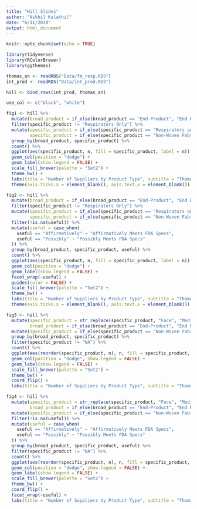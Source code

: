 ```yaml
---
title: "Hill Slides"
author: "Nikhil Kalathil"
date: "6/11/2020"
output: html_document
---
```


```r
knitr::opts_chunk$set(echo = TRUE)
```
```r
library(tidyverse)
library(RColorBrewer)
library(ggthemes)
```

```r
thomas_an <- readRDS("Data/fm_resp.RDS")
int_prod <- readRDS("Data/int_prod.RDS")
```


```r
hill <- bind_rows(int_prod, thomas_an)
```

```r
use_col <- c("black", "white")
```

```r
fig1 <- hill %>% 
  mutate(broad_product = if_else(broad_product == "End-Product", "End Product", broad_product)) %>% 
  filter(specific_product != "Respirators Only") %>% 
  mutate(specific_product = if_else(specific_product == "Respirators and Face Masks" | specific_product == "Face Masks Only", "Medical Masks", specific_product), 
         specific_product = if_else(specific_product == "Non-Woven Fabric", "Meltblown/Spunbonded Fabric", specific_product)) %>% 
  group_by(broad_product, specific_product) %>% 
  count() %>% 
  ggplot(aes(specific_product, n, fill = specific_product, label = n)) +
  geom_col(position = "dodge") + 
  geom_label(show.legend = FALSE) +
  scale_fill_brewer(palette = "Set2") +
  theme_bw() + 
  labs(title = "Number of Suppliers by Product Type", subtitle = "Thomasnet 5/29/20", y = "", x = "", fill = "Specific Product") + 
  theme(axis.ticks.x = element_blank(), axis.text.x = element_blank())
```


```r
fig2 <- hill %>% 
  mutate(broad_product = if_else(broad_product == "End-Product", "End Product", broad_product)) %>% 
  filter(specific_product != "Respirators Only") %>% 
  mutate(specific_product = if_else(specific_product == "Respirators and Face Masks" | specific_product == "Face Masks Only", "Medical Masks", specific_product), 
         specific_product = if_else(specific_product == "Non-Woven Fabric", "Meltblown/Spunbonded Fabric", specific_product)) %>% 
  filter(!is.na(useful)) %>% 
  mutate(useful = case_when(
    useful == "Affirmatively" ~ "Affirmatively Meets FDA Specs", 
    useful == "Possibly" ~ "Possibly Meets FDA Specs"
  )) %>% 
  group_by(broad_product, specific_product, useful) %>% 
  count() %>% 
  ggplot(aes(specific_product, n, fill = specific_product, label = n)) +
  geom_col(position = "dodge") + 
  geom_label(show.legend = FALSE) +
  facet_wrap(~useful) +
  guides(color = FALSE) +
  scale_fill_brewer(palette = "Set2") +
  theme_bw() + 
  labs(title = "Number of Suppliers by Product Type", subtitle = "Thomasnet 5/29/20", y = "", x = "", fill = "Specific Product") + 
  theme(axis.ticks.x = element_blank(), axis.text.x = element_blank())
```

```r
fig3 <- hill %>% 
  mutate(specific_product = str_replace(specific_product, "Face", "Medical"), 
         broad_product = if_else(broad_product == "End-Product", "End Product", broad_product)) %>% 
  mutate(specific_product = if_else(specific_product == "Non-Woven Fabric", "Meltblown/Spunbonded Fabric", specific_product)) %>% 
  group_by(broad_product, specific_product) %>% 
  filter(specific_product != "NA") %>% 
  count() %>% 
  ggplot(aes(reorder(specific_product, n), n, fill = specific_product, label = n)) +
  geom_col(position = "dodge", show.legend = FALSE) + 
  geom_label(show.legend = FALSE) +
  scale_fill_brewer(palette = "Set2") +
  theme_bw() + 
  coord_flip() + 
  labs(title = "Number of Suppliers by Product Type", subtitle = "Thomasnet 5/29/20", y = "", x = "", fill = "Specific Product")
```


```r
fig4 <- hill %>% 
  mutate(specific_product = str_replace(specific_product, "Face", "Medical"), 
         broad_product = if_else(broad_product == "End-Product", "End Product", broad_product)) %>% 
  mutate(specific_product = if_else(specific_product == "Non-Woven Fabric", "Meltblown/Spunbonded Fabric", specific_product)) %>% 
  filter(!is.na(useful)) %>% 
  mutate(useful = case_when(
    useful == "Affirmatively" ~ "Affirmatively Meets FDA Specs", 
    useful == "Possibly" ~ "Possibly Meets FDA Specs"
  )) %>% 
  group_by(broad_product, specific_product, useful) %>% 
  filter(specific_product != "NA") %>% 
  count() %>% 
  ggplot(aes(reorder(specific_product, n), n, fill = specific_product, label = n)) +
  geom_col(position = "dodge", show.legend = FALSE) + 
  geom_label(show.legend = FALSE) +
  scale_fill_brewer(palette = "Set2") +
  theme_bw() + 
  coord_flip() + 
  facet_wrap(~useful) +
  labs(title = "Number of Suppliers by Product Type", subtitle = "Thomasnet 5/29/20", y = "", x = "", fill = "Specific Product")
  
  
```
